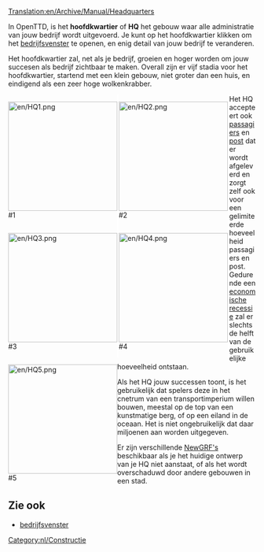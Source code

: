 [[Translation:en/Archive/Manual/Headquarters]]

In OpenTTD, is het '''hoofdkwartier''' of '''HQ''' het gebouw waar alle administratie van jouw bedrijf wordt uitgevoerd. Je kunt op het hoofdkwartier klikken om het [[nl/Manual/Bedrijf#Bedrijfsvenster|bedrijfsvenster]] te openen, en enig detail van jouw bedrijf te veranderen.

Het hoofdkwartier zal, net als je bedrijf, groeien en hoger worden om jouw succesen als bedrijf zichtbaar te maken. Overall zijn er vijf stadia voor het hoofdkwartier, startend met een klein gebouw, niet groter dan een huis, en eindigend als een zeer hoge wolkenkrabber.

<div style="float:left;border-right:3px solid white">[[File:en/HQ1.png|222px]]<br />#1</div>
<div style="float:left;border-right:3px solid white">[[File:en/HQ2.png|222px]]<br />#2</div>
<div style="float:left;border-right:3px solid white">[[File:en/HQ3.png|222px]]<br />#3</div>
<div style="float:left;border-right:3px solid white">[[File:en/HQ4.png|222px]]<br />#4</div>
<div style="float:left">[[File:en/HQ5.png|222px]]<br />#5</div>

{{en/-}}

Het HQ accepteert ook [[nl/Manual/Base Set/Cargos/Passagiers|passagiers]] en [[nl/Manual/Base Set/Cargos/Post|post]] dat er wordt afgeleverd en zorgt zelf ook voor een gelimiteerde hoeveelheid passagiers en post. Gedurende een [[nl/Manual/Economie#Recessie|economische recessie]] zal er slechts de helft van de gebruikelijke hoeveelheid ontstaan.

Als het HQ jouw successen toont, is het gebruikelijk dat spelers deze in het cnetrum van een transportimperium willen bouwen, meestal op de top van een kunstmatige berg, of op een eiland in de oceaan. Het is niet ongebruikelijk dat daar miljoenen aan worden uitgegeven.

Er zijn verschillende [[nl/Manual/NewGRF|NewGRF's]] beschikbaar als je het huidige ontwerp van je HQ niet aanstaat, of als het wordt overschaduwd door andere gebouwen in een stad.

==Zie ook==
*[[nl/Manual/Bedrijf#Bedrijfsvenster|bedrijfsvenster]]

[[Category:nl/Constructie]]